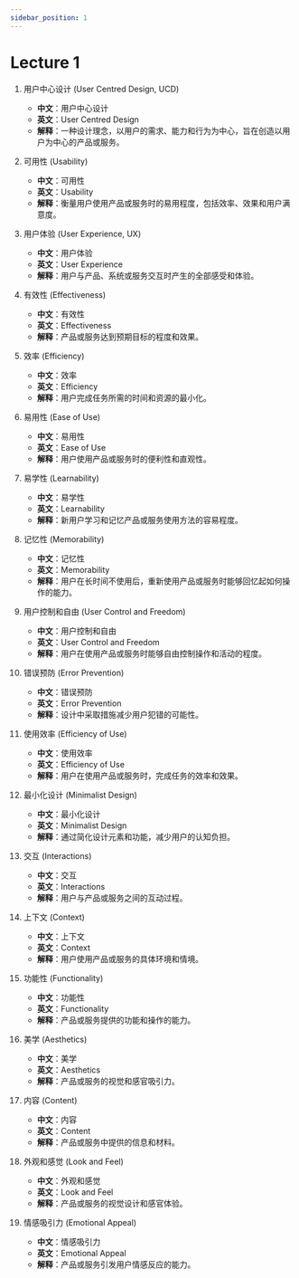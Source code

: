 ```yaml
---
sidebar_position: 1
---
```


# Lecture 1

1. 用户中心设计 (User Centred Design, UCD)
   - **中文**：用户中心设计
   - **英文**：User Centred Design
   - **解释**：一种设计理念，以用户的需求、能力和行为为中心，旨在创造以用户为中心的产品或服务。

2. 可用性 (Usability)
   - **中文**：可用性
   - **英文**：Usability
   - **解释**：衡量用户使用产品或服务时的易用程度，包括效率、效果和用户满意度。

3. 用户体验 (User Experience, UX)
   - **中文**：用户体验
   - **英文**：User Experience
   - **解释**：用户与产品、系统或服务交互时产生的全部感受和体验。

4. 有效性 (Effectiveness)
   - **中文**：有效性
   - **英文**：Effectiveness
   - **解释**：产品或服务达到预期目标的程度和效果。

5. 效率 (Efficiency)
   - **中文**：效率
   - **英文**：Efficiency
   - **解释**：用户完成任务所需的时间和资源的最小化。

6. 易用性 (Ease of Use)
   - **中文**：易用性
   - **英文**：Ease of Use
   - **解释**：用户使用产品或服务时的便利性和直观性。

7. 易学性 (Learnability)
   - **中文**：易学性
   - **英文**：Learnability
   - **解释**：新用户学习和记忆产品或服务使用方法的容易程度。

8. 记忆性 (Memorability)
   - **中文**：记忆性
   - **英文**：Memorability
   - **解释**：用户在长时间不使用后，重新使用产品或服务时能够回忆起如何操作的能力。

9. 用户控制和自由 (User Control and Freedom)
   - **中文**：用户控制和自由
   - **英文**：User Control and Freedom
   - **解释**：用户在使用产品或服务时能够自由控制操作和活动的程度。

10. 错误预防 (Error Prevention)
    - **中文**：错误预防
    - **英文**：Error Prevention
    - **解释**：设计中采取措施减少用户犯错的可能性。

11. 使用效率 (Efficiency of Use)
    - **中文**：使用效率
    - **英文**：Efficiency of Use
    - **解释**：用户在使用产品或服务时，完成任务的效率和效果。

12. 最小化设计 (Minimalist Design)
    - **中文**：最小化设计
    - **英文**：Minimalist Design
    - **解释**：通过简化设计元素和功能，减少用户的认知负担。

13. 交互 (Interactions)
    - **中文**：交互
    - **英文**：Interactions
    - **解释**：用户与产品或服务之间的互动过程。

14. 上下文 (Context)
    - **中文**：上下文
    - **英文**：Context
    - **解释**：用户使用产品或服务的具体环境和情境。

15. 功能性 (Functionality)
    - **中文**：功能性
    - **英文**：Functionality
    - **解释**：产品或服务提供的功能和操作的能力。

16. 美学 (Aesthetics)
    - **中文**：美学
    - **英文**：Aesthetics
    - **解释**：产品或服务的视觉和感官吸引力。

17. 内容 (Content)
    - **中文**：内容
    - **英文**：Content
    - **解释**：产品或服务中提供的信息和材料。

18. 外观和感觉 (Look and Feel)
    - **中文**：外观和感觉
    - **英文**：Look and Feel
    - **解释**：产品或服务的视觉设计和感官体验。

19. 情感吸引力 (Emotional Appeal)
    - **中文**：情感吸引力
    - **英文**：Emotional Appeal
    - **解释**：产品或服务引发用户情感反应的能力。
